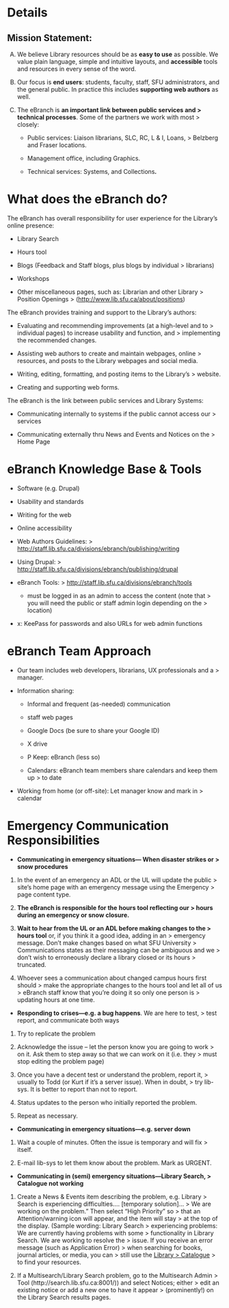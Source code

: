 # Details
## Mission Statement:

A.  We believe Library resources should be as **easy to use** as possible. We value plain language, simple and intuitive layouts, and **accessible** tools and resources in every sense of the word.

B.  Our focus is **end users**: students, faculty, staff, SFU administrators, and the general public. In practice this includes **supporting web authors** as well.

C.  The eBranch is **an important link between public services and
    > technical processes**. Some of the partners we work with most
    > closely:

    -   Public services: Liaison librarians, SLC, RC, L & I, Loans,
        > Belzberg and Fraser locations.

    -   Management office, including Graphics.

    -   Technical services: Systems, and Collections***.***

What does the eBranch do?
=========================

The eBranch has overall responsibility for user experience for the
Library's online presence:

-   Library Search

-   Hours tool

-   Blogs (Feedback and Staff blogs, plus blogs by individual
    > librarians)

-   Workshops

-   Other miscellaneous pages, such as: Librarian and other Library
    > Position Openings
    > ([[http://www.lib.sfu.ca/about/positions]{.underline}](http://www.lib.sfu.ca/about/positions))

The eBranch provides training and support to the Library's authors:

-   Evaluating and recommending improvements (at a high-level and to
    > individual pages) to increase usability and function, and
    > implementing the recommended changes.

-   Assisting web authors to create and maintain webpages, online
    > resources, and posts to the Library webpages and social media.

-   Writing, editing, formatting, and posting items to the Library's
    > website.

-   Creating and supporting web forms.

The eBranch is the link between public services and Library Systems:

-   Communicating internally to systems if the public cannot access our
    > services

-   Communicating externally thru News and Events and Notices on the
    > Home Page

eBranch Knowledge Base & Tools
==============================

-   Software (e.g. Drupal)

-   Usability and standards

-   Writing for the web

-   Online accessibility

-   Web Authors Guidelines:
    > [[http://staff.lib.sfu.ca/divisions/ebranch/publishing/writing]{.underline}](http://staff.lib.sfu.ca/divisions/ebranch/publishing/writing)

-   Using Drupal:
    > [[http://staff.lib.sfu.ca/divisions/ebranch/publishing/drupal]{.underline}](http://staff.lib.sfu.ca/divisions/ebranch/publishing/drupal)

-   eBranch Tools:
    > [[http://staff.lib.sfu.ca/divisions/ebranch/tools]{.underline}](http://staff.lib.sfu.ca/divisions/ebranch/tools)

    -   must be logged in as an admin to access the content (note that
        > you will need the public or staff admin login depending on the
        > location)

-   x: KeePass for passwords and also URLs for web admin functions

eBranch Team Approach
=====================

-   Our team includes web developers, librarians, UX professionals and a
    > manager.

-   Information sharing:

    -   Informal and frequent (as-needed) communication

    -   staff web pages

    -   Google Docs (be sure to share your Google ID)

    -   X drive

    -   P Keep: eBranch (less so)

    -   Calendars: eBranch team members share calendars and keep them up
        > to date

-   Working from home (or off-site): Let manager know and mark in
    > calendar

Emergency Communication Responsibilities
========================================

-   **Communicating in emergency situations--- When disaster strikes or
    > snow procedures**

1.  In the event of an emergency an ADL or the UL will update the public
    > site's home page with an emergency message using the Emergency
    > page content type.

2.  **The eBranch is responsible for the** **hours tool reflecting our
    > hours during an emergency or snow closure. **

3.  **Wait to hear from the UL or an ADL before making changes to the
    > hours tool** or, if you think it a good idea, adding in an
    > emergency message. Don't make changes based on what SFU University
    > Communications states as their messaging can be ambiguous and we
    > don't wish to erroneously declare a library closed or its hours
    > truncated.

4.  Whoever sees a communication about changed campus hours first should
    > make the appropriate changes to the hours tool and let all of us
    > eBranch staff know that you're doing it so only one person is
    > updating hours at one time.

-   **Responding to crises---e.g. a bug happens**. We are here to test,
    > test report, and communicate both ways

1.  Try to replicate the problem

2.  Acknowledge the issue -- let the person know you are going to work
    > on it. Ask them to step away so that we can work on it (i.e. they
    > must stop editing the problem page)

3.  Once you have a decent test or understand the problem, report it,
    > usually to Todd (or Kurt if it's a server issue). When in doubt,
    > try lib-sys. It is better to report than not to report.

4.  Status updates to the person who initially reported the problem.

5.  Repeat as necessary.

-   **Communicating in emergency situations---e.g. server down**

1.  Wait a couple of minutes. Often the issue is temporary and will fix
    > itself.

2.  E-mail lib-sys to let them know about the problem. Mark as URGENT.

-   **Communicating in (semi) emergency situations---Library Search,
    > Catalogue not working**

1.  Create a News & Events item describing the problem, e.g. Library
    > Search is experiencing difficulties.... \[temporary solution\]...
    > We are working on the problem." Then select "High Priority" so
    > that an Attention/warning icon will appear, and the item will stay
    > at the top of the display. (Sample wording: Library Search
    > experiencing problems: We are currently having problems with some
    > functionality in Library Search. We are working to resolve the
    > issue. If you receive an error message (such as Application Error)
    > when searching for books, journal articles, or media, you can
    > still use the [[Library
    > Catalogue]{.underline}](https://sfu-primo.hosted.exlibrisgroup.com/primo-explore/search?vid=SFUL&sortby=rank)
    > to find your resources.

2.  If a Multisearch/Library Search problem, go to the Multisearch Admin
    > Tool (http://search.lib.sfu.ca:8001/)) and select Notices; either
    > edit an existing notice or add a new one to have it appear
    > (prominently!) on the Library Search results pages.
